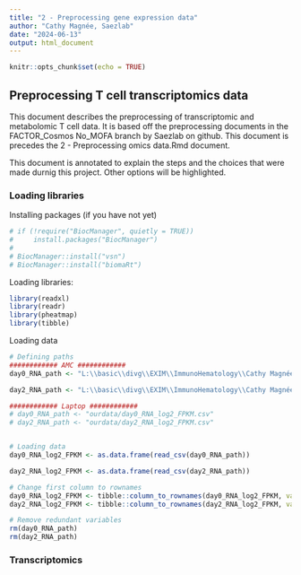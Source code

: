 ```yaml
---
title: "2 - Preprocessing gene expression data"
author: "Cathy Magnée, Saezlab"
date: "2024-06-13"
output: html_document
---
```


```r
knitr::opts_chunk$set(echo = TRUE)
```

## Preprocessing T cell transcriptomics data

This document describes the preprocessing of transcriptomic and metabolomic T cell data. It is based off the preprocessing documents in the FACTOR_Cosmos No_MOFA branch by Saezlab on github. This document is precedes the 2 - Preprocessing omics data.Rmd document. 

This document is annotated to explain the steps and the choices that were made durnig this project. Other options will be highlighted.

### Loading libraries
Installing packages (if you have not yet)

```r
# if (!require("BiocManager", quietly = TRUE))
#     install.packages("BiocManager")
# 
# BiocManager::install("vsn")
# BiocManager::install("biomaRt")

```

Loading libraries:
```r
library(readxl)
library(readr)
library(pheatmap)
library(tibble)
```

Loading data
```r

# Defining paths
############ AMC ############  
day0_RNA_path <- "L:\\basic\\divg\\EXIM\\ImmunoHematology\\Cathy Magnée\\Data\\CD3_HDvsCLL\\Transcriptomic\\day0_RNA_log2_FPKM.csv"

day2_RNA_path <- "L:\\basic\\divg\\EXIM\\ImmunoHematology\\Cathy Magnée\\Data\\CD3_HDvsCLL\\Transcriptomic\\day2_RNA_log2_FPKM.csv"

############ Laptop ############ 
# day0_RNA_path <- "ourdata/day0_RNA_log2_FPKM.csv"
# day2_RNA_path <- "ourdata/day2_RNA_log2_FPKM.csv"


# Loading data
day0_RNA_log2_FPKM <- as.data.frame(read_csv(day0_RNA_path))

day2_RNA_log2_FPKM <- as.data.frame(read_csv(day2_RNA_path))

# Change first column to rownames
day0_RNA_log2_FPKM <- tibble::column_to_rownames(day0_RNA_log2_FPKM, var = "...1")
day2_RNA_log2_FPKM <- tibble::column_to_rownames(day2_RNA_log2_FPKM, var = "...1")

# Remove redundant variables
rm(day0_RNA_path)
rm(day2_RNA_path)

```


### Transcriptomics